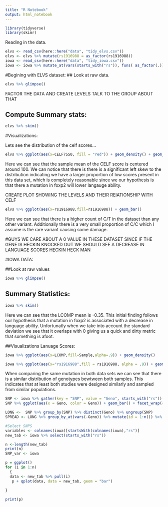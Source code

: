```yaml
---
title: "R Notebook"
output: html_notebook
---
```


```r
library(tidyverse)
library(skimr)
```

Reading in the data.
```r
elvs <- read_csv(here::here("data", "tidy_elvs.csv"))
elvs <- elvs %>% mutate(rs1916988 = as_factor(rs1916988))
iowa <- read_csv(here::here("data", "tidy_iowa.csv"))
iowa <- iowa %>% mutate_at(vars(starts_with("rs")), funs( as_factor(.)))
```



#Begining with ELVS dataset:
## Look at raw data.
```r
elvs %>% glimpse()
```
FACTOR THE DATA AND CREATE LEVELS TALK TO THE GROUP ABOUT THAT 


## Compute Summary stats:
```r
elvs %>% skim()
```



#Visualizations:


Lets see the distribution of the celf scores...
```r
elvs %>% ggplot(aes(x=CELF7SS0, fill = "red")) + geom_density() + geom_vline(xintercept = 100)
```
Here we can see that the sample mean of the  CELF score is centered around 100. We can notice that there is there is a significant left skew to the distribution indicating we have a larger proportion of low scores present in this data set, which is completely reasonable since we our hypothesis is that there a mutation in foxp2 will lower langauge ability. 



CREATE PLOT SHOWING THE LEVELS AND THEIR RElATIONSHIP WITH CELF 
```r
elvs %>% ggplot(aes(x=rs1916988,fill=rs1916988)) + geom_bar() 
```

Here we can see that there is a higher count of C/T in the dataset than any other variant. Additionally there is a very small proportion of C/C which I assume is the rare variant causing some damage.  


#GUYS WE CARE ABOUT A 0 VALUE IN THESE DATASET SINCE IF THE GENE IS HECKIN KNOCKED OUT WE SHOULD SEE A DECREASE IN LANGUAGE SCORES HECKIN HECK MAN


#IOWA DATA: 

##Look at raw values
```r
iowa %>% glimpse()
```





## Summary Statistics:
```r
iowa %>% skim()
```
Here we can see that the LCOMP mean is -0.35. This initial finding follows our hypothesis that a mutation in foxp2 is associated with a decrease in language ability. Unfortunatly when we take into account the standard deviation we see that it overlaps with 0 giving us a quick and dirty metric that something is afoot. 



##Visualizations
Lanuage Scores:
```r
iowa %>% ggplot(aes(x=LCOMP,fill=Sample,alpha=.9)) + geom_density()
```





```r
iowa %>% ggplot(aes(x="rs1916988",fill = rs1916988, alpha = .9)) + geom_bar() 
```
When comparing the same mutation in both data sets we can see that there is a similar distribution of genotypes bewtween both samples. This indicates that at least both studies were designed similarly and sampled from similar populations. 



```r
SNP <- iowa %>% gather(key = "SNP", value = "Geno", starts_with("rs")) %>% group_by(SNP)
SNP %>% ggplot(aes(x = Geno, color = Geno)) + geom_bar() + facet_wrap(~SNP)
```






```r
LONG <-  SNP %>% group_by(SNP) %>% distinct(Geno) %>% ungroup(SNP)
SPREAD <- LONG %>% group_by_at(vars(-Geno)) %>% mutate(id = 1:n()) %>% ungroup() %>% spread(SNP,Geno)
```

```r
#Select SNPS
variables <- colnames(iowa)[startsWith(colnames(iowa),"rs")]
new_tab <- iowa %>% select(starts_with("rs")) 

n <-length(new_tab)
print(n)
SNP_var <- iowa

p = ggplot()
for (i in 1:n)
  {
  data <- new_tab %>% pull(i)
   p + qplot(data, data = new_tab, geom = "bar")
  
}

print(p)

```



